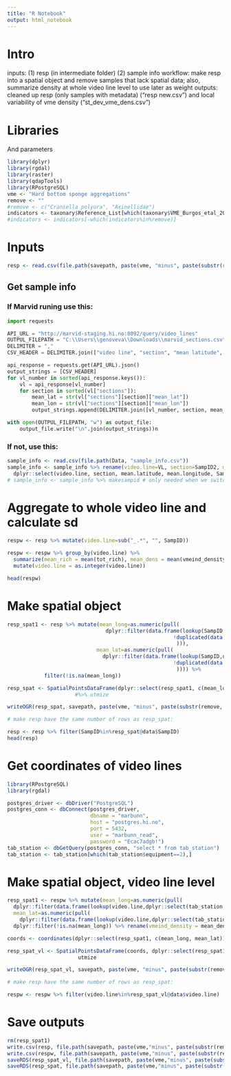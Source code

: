 ```yaml
---
title: "R Notebook"
output: html_notebook
---
```


# Intro

inputs: (1) resp (in intermediate folder) (2) sample info
workflow: make resp into a spatial object and remove samples that lack spatial data; also, summarize density at whole video line level to use later as weight
outputs: cleaned up resp (only samples with metadata) ("resp new.csv") and local variability of vme density ("st_dev_vme_dens.csv")

# Libraries
And parameters
```r
library(dplyr)
library(rgdal)
library(raster)
library(qdapTools)
library(RPostgreSQL)
vme <- "Hard bottom sponge aggregations"
remove <- ""
#remove <- c("Craniella polyura", "Axinellidae")
indicators <- taxonary$Reference_List[which(taxonary$VME_Burgos_etal_2020==vme)]
#indicators <- indicators[-which(indicators%in%remove)]
```


# Inputs
```r
resp <- read.csv(file.path(savepath, paste(vme, "minus", paste(substr(remove, 1,7), collapse=", "), "resp.csv", collapse=" ")))
```

## Get sample info
### If Marvid runing use this:
```python
import requests

API_URL = "http://marvid-staging.hi.no:8092/query/video_lines"
OUTPUL_FILEPATH = "C:\\Users\\genoveva\\Downloads\\marvid_sections.csv"
DELIMITER = ","
CSV_HEADER = DELIMITER.join(["video line", "section", "mean latitude", "mean longitude"])

api_response = requests.get(API_URL).json() 
output_strings = [CSV_HEADER] 
for vl_number in sorted(api_response.keys()):
    vl = api_response[vl_number]
    for section in sorted(vl["sections"]):
        mean_lat = str(vl["sections"][section]["mean_lat"])
        mean_lon = str(vl["sections"][section]["mean_lon"])
        output_strings.append(DELIMITER.join([vl_number, section, mean_lat, mean_lon]))

with open(OUTPUL_FILEPATH, "w") as output_file:
    output_file.write("\n".join(output_strings))n
```

### If not, use this:
```r
sample_info <- read.csv(file.path(Data, "sample_info.csv"))
sample_info <- sample_info %>% rename(video.line=VL, section=SampID2, mean.latitude=y_coord, mean.longitude=x_coord) %>%
  dplyr::select(video.line, section, mean.latitude, mean.longitude, SampID)
# sample_info <- sample_info %>% makesampid # only needed when we switch to using marvid sections
```

# Aggregate to whole video line and calculate sd
```r
respw <- resp %>% mutate(video.line=sub("_.*", "", SampID))

respw <- respw %>% group_by(video.line) %>%
  summarize(mean_rich = mean(tot_rich), mean_dens = mean(vmeind_density), sd_dens = sd(vmeind_density)) %>%
  mutate(video.line = as.integer(video.line))

head(respw)
```

# Make spatial object
```r
resp_spat1 <- resp %>% mutate(mean_long=as.numeric(pull(
                                dplyr::filter(data.frame(lookup(SampID,dplyr::select(sample_info, c(SampID, mean.longitude)), missing = NULL)), 
                                                      !duplicated(data.frame(qdapTools::lookup(SampID,dplyr::select(sample_info, c(SampID, mean.longitude)), missing = NULL)))
                                                       ))),
                             mean_lat=as.numeric(pull(
                               dplyr::filter(data.frame(lookup(SampID,dplyr::select(sample_info, c(SampID, mean.latitude)), missing = NULL)), 
                                                      !duplicated(data.frame(qdapTools::lookup(SampID,dplyr::select(sample_info, c(SampID, mean.latitude)), missing = NULL)))
                                                       )))) %>%
            filter(!is.na(mean_long))

resp_spat <- SpatialPointsDataFrame(dplyr::select(resp_spat1, c(mean_long, mean_lat)), dplyr::select(resp_spat1, c(SampID,tot_rich, tot_dens, vmeind_density)))  
                      #%>% utmize

writeOGR(resp_spat, savepath, paste(vme, "minus", paste(substr(remove, 1,7), collapse=", "), "resp_spat"), driver = "ESRI Shapefile", overwrite_layer = TRUE)

# make resp have the same number of rows as resp_spat:

resp <- resp %>% filter(SampID%in%resp_spat@data$SampID)
head(resp)
```

# Get coordinates of video lines
```r
library(RPostgreSQL)
library(rgdal)

postgres_driver <- dbDriver("PostgreSQL")
postgres_conn <- dbConnect(postgres_driver,
                           dbname = "marbunn",
                           host = "postgres.hi.no",
                           port = 5432,
                           user = "marbunn_read",
                           password = "Ecac7adgb!")
tab_station <- dbGetQuery(postgres_conn, "select * from tab_station")
tab_station <- tab_station[which(tab_station$equipment==2),]

```

# Make spatial object, video line level
```r

resp_spat1 <- respw %>% mutate(mean_long=as.numeric(pull(
  dplyr::filter(data.frame(lookup(video.line,dplyr::select(tab_station, c(sample_no, lon_mid_dec)), missing = NULL))))),
  mean_lat=as.numeric(pull(
    dplyr::filter(data.frame(lookup(video.line,dplyr::select(tab_station, c(sample_no, lat_mid_dec)), missing = NULL)))))) %>%
  dplyr::filter(!is.na(mean_long)) %>% rename(vmeind_density = mean_dens)

coords <- coordinates(dplyr::select(resp_spat1, c(mean_long, mean_lat)))

resp_spat_vl <- SpatialPointsDataFrame(coords, dplyr::select(resp_spat1, c(video.line,mean_rich, vmeind_density, sd_dens))) %>%
                       utmize

writeOGR(resp_spat_vl, savepath, paste(vme, "minus", paste(substr(remove, 1,7), collapse=", "),  "resp_spat_vl"), driver = "ESRI Shapefile", overwrite_layer = TRUE)

# make resp have the same number of rows as resp_spat:

respw <- respw %>% filter(video.line%in%resp_spat_vl@data$video.line)
```


# Save outputs
```r
rm(resp_spat1)
write.csv(resp, file.path(savepath, paste(vme,"minus", paste(substr(remove, 1,7), collapse=", "),"resp new.csv", collapse=" ")))
write.csv(respw, file.path(savepath, paste(vme,"minus", paste(substr(remove, 1,7), collapse=", "), "st_dev_vme_dens.csv")), row.names = FALSE)
saveRDS(resp_spat_vl, file.path(savepath, paste(vme,"minus", paste(substr(remove, 1,7), collapse=", "), "resp_Spat_vl.rds")))
saveRDS(resp_spat, file.path(savepath, paste(vme,"minus", paste(substr(remove, 1,7), collapse=", "), "resp_spat.rds")))
```
